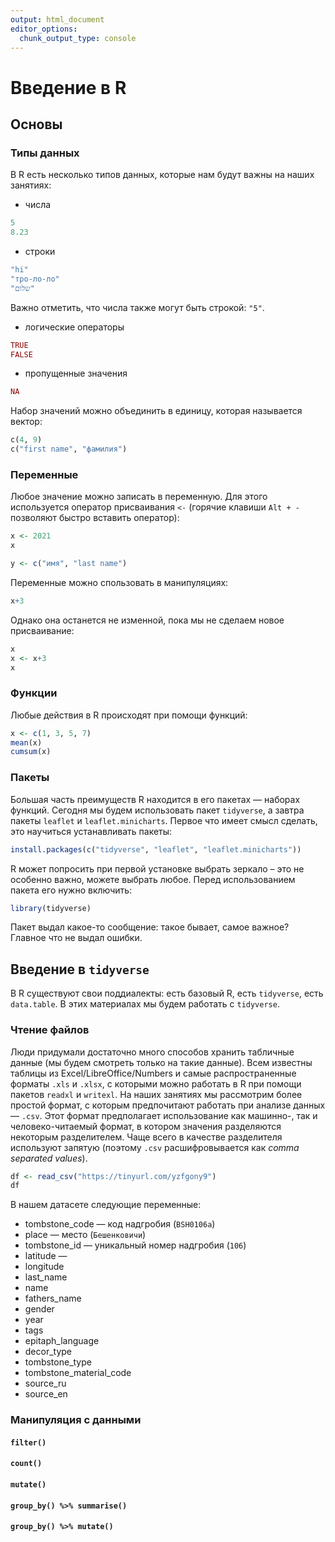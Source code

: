 ```yaml
---
output: html_document
editor_options: 
  chunk_output_type: console
---
```

# Введение в R

## Основы
### Типы данных

В R есть несколько типов данных, которые нам будут важны на наших занятиях:

* числа

```r
5
8.23
```

* строки

```r
"hi"
"тро-ло-ло"
"שלום"
```

Важно отметить, что числа также могут быть строкой: `"5"`.

* логические операторы

```r
TRUE
FALSE
```


* пропущенные значения

```r
NA
```

Набор значений можно объединить в единицу, которая называется вектор:

```r
с(4, 9)
с("first name", "фамилия")
```

### Переменные

Любое значение можно записать в переменную. Для этого используется оператор присваивания `<-` (горячие клавиши `Alt + -` позволяют быстро вставить оператор):

```r
x <- 2021
x

y <- c("имя", "last name")
```

Переменные можно спользовать в манипуляциях:

```r
x+3
```

Однако она останется не изменной, пока мы не сделаем новое присваивание:

```r
x
x <- x+3
x
```

### Функции

Любые действия в R происходят при помощи функций:

```r
x <- c(1, 3, 5, 7)
mean(x)
cumsum(x)
```

### Пакеты

Большая часть преимуществ R находится в его пакетах --- наборах функций. Сегодня мы будем использовать пакет `tidyverse`, а завтра пакеты `leaflet` и `leaflet.minicharts`. Первое что имеет смысл сделать, это научиться устанавливать пакеты:

```r
install.packages(c("tidyverse", "leaflet", "leaflet.minicharts"))
```

R может попросить при первой установке выбрать зеркало -- это не особенно важно, можете выбрать любое. Перед использованием пакета его нужно включить:

```r
library(tidyverse)
```

Пакет выдал какое-то сообщение: такое бывает, самое важное? Главное что не выдал ошибки.

## Введение в `tidyverse`

В R существуют свои поддиалекты: есть базовый R, есть `tidyverse`, есть `data.table`. В этих материалах мы будем работать с `tidyverse`.

### Чтение файлов

Люди придумали достаточно много способов хранить табличные данные (мы будем смотреть только на такие данные). Всем известны таблицы из Excel/LibreOffice/Numbers и самые распространенные форматы `.xls` и `.xlsx`, c которыми можно работать в R при помощи пакетов `readxl` и  `writexl`. На наших занятиях мы рассмотрим более простой формат, с которым предпочитают работать при анализе данных --- `.csv`. Этот формат предполагает использование как машинно-, так и человеко-читаемый формат, в котором значения разделяются некоторым разделителем. Чаще всего в качестве разделителя используют запятую (поэтому `.csv` расшифровывается как *comma separated values*).


```r
df <- read_csv("https://tinyurl.com/yzfgony9")
df
```

В нашем датасете следующие переменные:

* tombstone_code --- код надгробия (`BSH0106a`)
* place --- место (`Бешенковичи`)
* tombstone_id --- уникальный номер надгробия (`106`)
* latitude --- 
* longitude
* last_name
* name
* fathers_name
* gender
* year
* tags
* epitaph_language
* decor_type
* tombstone_type
* tombstone_material_code
* source_ru
* source_en

### Манипуляция с данными

#### `filter()`
#### `count()`
#### `mutate()`
#### `group_by() %>% summarise()`
#### `group_by() %>% mutate()`